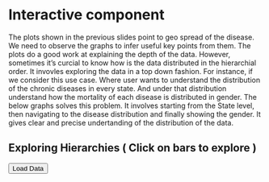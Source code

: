 # Interactive component

The plots shown in the previous slides point to geo spread of the disease. We need to observe the graphs to infer useful key points from them. The plots do a good work at explaining the depth of the data. However, sometimes it's curcial to know how is the data distributed in the hierarchial order. It invovles exploring the data in a top down fashion. For instance, if we consider this use case. Where user wants to understand the distribution of the chronic diseases in every state. And under that distribution understand how the mortality of each disease is distributed in gender. The below graphs solves this problem. It involves starting from the State level, then navigating to the disease distribution and finally showing the gender. It gives clear and precise undertanding of the distribution of the data.


## Exploring Hierarchies ( Click on bars to explore )
<script src="https://d3js.org/d3.v7.js"></script>
<button id="test" onclick="loadData()">
            Load Data
</button>
<div class ='container'  style="padding-top:1px;" id="playground"> </div>
<script src="index.js"></script>